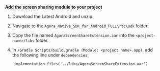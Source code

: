 <PlatformWrapper platform="android">

**Add the screen sharing module to your project**

1. Download the <Link to="../../sdks">Latest Android <Vpd k="SDK" /></Link> and unzip.

1. Navigate to the `Agora_Native_SDK_for_Android_FULL\rtc\sdk` folder.

1. Copy the file named `AgoraScreenShareExtension.aar` into the `<project-name>/libs` folder.

1. In `/Gradle Scripts/build.gradle (Module: <project name>.app)`, add the following line under `dependencies`:

``` text
    implementation files('../libs/AgoraScreenShareExtension.aar')
```

</PlatformWrapper>
